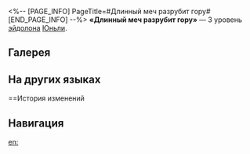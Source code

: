 <%-- [PAGE_INFO]
PageTitle=#Длинный меч разрубит гору#
[END_PAGE_INFO] --%>
{{Эйдолон Инфобокс
|Название         = Длинный меч разрубит гору
|Изображение      = Эйдолон Длинный меч разрубит гору.png
|Персонаж         = Юньли
|Уровень          = 3
|Длительность     = 
|Описание         = Уровень сверхспособности повышается на 2, максимальный уровень - 15. Уровень базовой атаки повышается на 1, максимальный уровень - 10.
|Свойство1        = 
|Масштабирование1 = 
}}
'''«Длинный меч разрубит гору»''' — 3 уровень [[эйдолон]]а [[Юньли]].

==Галерея==
{{Галерея|position=left|captionalign=center
|Персонаж Юньли Эйдолон 3.png|Осколок Эйдолона
}}

==На других языках==
{{На других языках
|en   = Mastlength Twirls Mountweight
|zhs  = 九尺运斤
|zht  = 九尺運斤
|ja   = {{Rubi|九尺運斤|きゅうしゃくうんきん}}
|ko   = 구척검을 휘두르는 기예
|es   = Diez palmos de maestría
|fr   = Domination du fer
|ru   = Длинный меч разрубит гору
|th   = Mastlength Twirls Mountweight
|vi   = Cửu Xích Vận Cân
|de   = Bergspalter-Kluft
|id   = Mastlength Twirls Mountweight
|pt   = Domínio do Ferro
}}

==История изменений
{{История изменений|3.5}}

==Навигация==
{{Навык Навбокс|Юньли}}

[[en:]]